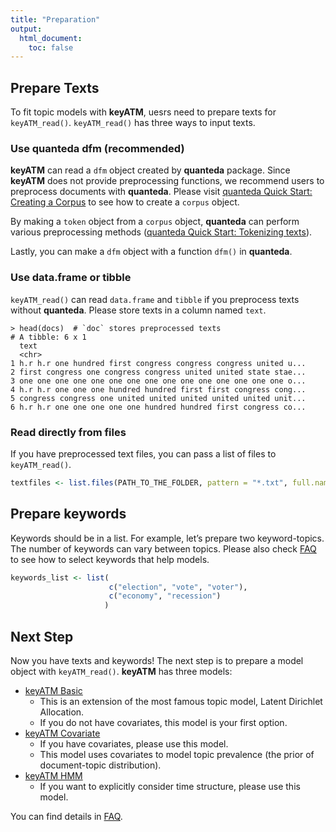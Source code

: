 ```yaml
---
title: "Preparation"
output: 
  html_document:
    toc: false
---
```



## Prepare Texts
To fit topic models with **keyATM**, uesrs need to prepare texts for `keyATM_read()`. `keyATM_read()` has three ways to input texts.

### Use quanteda dfm (recommended)

**keyATM** can read a `dfm` object created by **quanteda** package. Since **keyATM** does not provide preprocessing functions, we recommend users to preprocess documents with **quanteda**. Please visit [quanteda Quick Start: Creating a Corpus](https://quanteda.io/articles/quickstart.html#creating-a-corpus) to see how to create a `corpus` object.

By making a `token` object from a `corpus` object, **quanteda** can perform various preprocessing methods ([quanteda Quick Start: Tokenizing texts](https://quanteda.io/articles/quickstart.html#tokenizing-texts)).

Lastly, you can make a `dfm` object with a function `dfm()` in **quanteda**.


### Use data.frame or tibble
`keyATM_read()` can read `data.frame` and `tibble` if you preprocess texts without **quanteda**. Please store texts in a column named `text`.

```
> head(docs)  # `doc` stores preprocessed texts
# A tibble: 6 x 1
  text                                                                      
  <chr>                                                                     
1 h.r h.r one hundred first congress congress congress united u...
2 first congress one congress congress united united state stae...
3 one one one one one one one one one one one one one one one o...
4 h.r h.r one one one hundred hundred first first congress cong...
5 congress congress one united united united united united unit...
6 h.r h.r one one one one one hundred hundred first congress co...
```

### Read directly from files
If you have preprocessed text files, you can pass a list of files to `keyATM_read()`.

```r
textfiles <- list.files(PATH_TO_THE_FOLDER, pattern = "*.txt", full.names = TRUE)
```

## Prepare keywords

Keywords should be in a list. For example, let's prepare two keyword-topics. The number of keywords can vary between topics. Please also check [FAQ](FAQ.html) to see how to select keywords that help models.

```r
keywords_list <- list(
                      c("election", "vote", "voter"),
                      c("economy", "recession")
                     )
```


## Next Step
Now you have texts and keywords! The next step is to prepare a model object with `keyATM_read()`. **keyATM** has three models:

* [keyATM Basic](keyATM_basic.html)
  * This is an extension of the most famous topic model, Latent Dirichlet Allocation.
  * If you do not have covariates, this model is your first option.
* [keyATM Covariate](keyATM_cov.html)
  * If you have covariates, please use this model.
  * This model uses covariates to model topic prevalence (the prior of document-topic distribution).
* [keyATM HMM](keyATM_HMM.html)
  * If you want to explicitly consider time structure, please use this model.


You can find details in [FAQ](FAQ.html#which-model-to-use).


